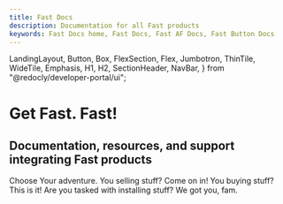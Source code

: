 ```yaml
---
title: Fast Docs
description: Documentation for all Fast products
keywords: Fast Docs home, Fast Docs, Fast AF Docs, Fast Button Docs
---
```


  LandingLayout,
  Button,
  Box,
  FlexSection,
  Flex,
  Jumbotron,
  ThinTile,
  WideTile,
  Emphasis,
  H1,
  H2,
  SectionHeader,
  NavBar,
} from "@redocly/developer-portal/ui";



<Jumbotron>
  <NavBar location={props.location} standalone={false} />
  <H1>
    Get <Emphasis>Fast</Emphasis>. Fast!
  </H1>
  <H2>Documentation, resources, and support integrating Fast products</H2>
</Jumbotron>
<Box id="home-page-features" my={25}>
  <SectionHeader>
    Choose <Emphasis>Your</Emphasis> adventure.
  </SectionHeader>
  <FlexSection justifyContent="space-around" flexWrap="wrap">
    <ThinTile
      to="developer-portal/for-sellers/features.mdx"
      icon={forSellersImg}
      header="For Sellers"
    >
      You selling stuff? Come on in!
    </ThinTile>
    <ThinTile
      to="developer-portal/for-shoppers/features.mdx"
      icon={forShoppersImg}
      header="For Shoppers"
    >
      You buying stuff? This is it!
    </ThinTile>
    <ThinTile
      to="developer-portal/for-developers/platforms.mdx"
      icon={forDevelopersImg}
      header="For Developers"
    >
      Are you tasked with installing stuff? We got you, fam.
    </ThinTile>
  </FlexSection>
</Box>
